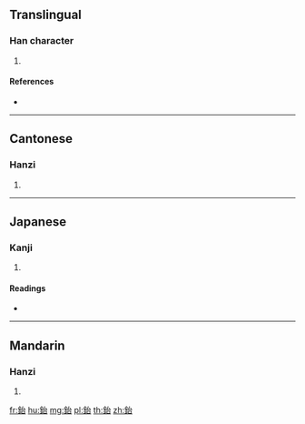 {{character info/new}}
==Translingual==

===Han character===
{{Han char|rn=167|rad=金|as=05|sn=13|four=83160|canj=CIR}}

# {{defn|Han|sort=金05}}

====References====
* {{Han ref|kx=1299.300|dkj=40269|dj=1802.110|hdz=64192.100|uh=9236|ud=37430|bh=E0C0|bd=57536}}

----

==Cantonese==

===Hanzi===
{{yue-hanzi|jyut=toi4|y=toi4}}

# {{defn|lang=yue|sort=金05}}

----

==Japanese==

===Kanji===
{{ja-kanji|grade=|rs=金05}}

# {{defn|lang=ja|sort=金05}}

====Readings====
* {{ja-readings|on=[[し]] (shi), [[じ]] (ji), [[い]] (i), [[たい]] (tai)|kun=[[たりゅうむ]] (taryuumu)|nanori=}}

----

==Mandarin==

===Hanzi===
{{cmn-hanzi|pin=[[yí]] ([[yi2]])|wg=i<sup>2</sup>}}

# {{defn|lang=cmn|sort=金05}}

[[fr:鈶]]
[[hu:鈶]]
[[mg:鈶]]
[[pl:鈶]]
[[th:鈶]]
[[zh:鈶]]